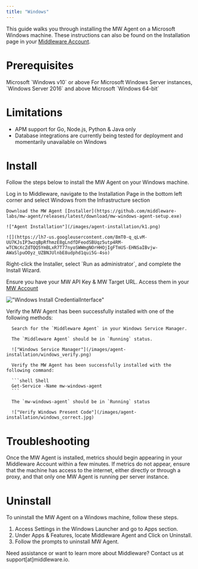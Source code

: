 ```yaml
---
title: "Windows"
---
```


This guide walks you through installing the MW Agent on a Microsoft Windows machine. These instructions can also be found on the Installation page in your [Middleware Account](https://app.middleware.io/installation#infrastructures/windows).

# Prerequisites

<Steps>

  <Step title="Windows Version">
   Microsoft `Windows v10` or above
  </Step>

  <Step title="Windows Server">
  For Microsoft Windows Server instances, `Windows Server 2016` and above
  </Step>

  <Step title="Windows Processor">
  Microsoft `Windows 64-bit`
  </Step>

</Steps>

# Limitations
* APM support for Go, Node.js, Python & Java only
* Database integrations are currently being tested for deployment and momentarily unavailable on Windows

# Install
 Follow the steps below to install the MW Agent on your Windows machine.


<Accordion title="Step 1: Download MW Agent Installer">
    Log in to Middleware, navigate to the Installation Page in the bottom left corner and select Windows from the Infrastructure section

    Download the MW Agent [Installer](https://github.com/middleware-labs/mw-agent/releases/latest/download/mw-windows-agent-setup.exe)
    
    !["Agent Installation"](/images/agent-installation/k1.png)

    ![](https://lh7-us.googleusercontent.com/8mT0-q_qLvM-UU7KJsIP3wzqBpRfhmzE8gLndfDFeodSBUqz5utp4RM-wTCNcXcZdTQQ5YmBLxR7T77nyoSWWmgNOrHHOjIgFTmUS-EHNSaIBvjw-AWaSlpuOOyz_UZBNJUlnbE8udphd1qui5G-4so)

</Accordion>

<Accordion title="Step 2: Run & Complete Install Wizard">
   Right-click the Installer, select `Run as administrator`, and complete the Install Wizard.

   <Note> Ensure you have your MW API Key & MW Target URL. Access them in your [MW Account](https://app.middleware.io/installation#infrastructures/windows) </Note>

   !["Windows Install CredentialInterface"](/images/agent-installation/windows.png)

</Accordion>


<Accordion title="Step 3: Verify Installation">
    Verify the MW Agent has been successfully installed with one of the following methods:

   <Accordion title="Windows Service Manager">
   
      Search for the `Middleware Agent` in your Windows Service Manager. 
      
      The `Middleware Agent` should be in `Running` status.

      !["Windows Service Manager"](/images/agent-installation/windows_verify.png) 
   </Accordion>

   <Accordion title="Powershell">
      
      Verify the MW Agent has been successfully installed with the following command:

      ```shell Shell
      Get-Service -Name mw-windows-agent
      ```

      The `mw-windows-agent` should be in `Running` status

      !["Verify Windows Present Code"](/images/agent-installation/windows_correct.jpg)
   </Accordion>
</Accordion>

# Troubleshooting
Once the MW Agent is installed, metrics should begin appearing in your Middleware Account within a few minutes. If metrics do not appear, ensure that the machine has access to the internet, either directly or through a proxy, and that only one MW Agent is running per server instance.

# Uninstall
To uninstall the MW Agent on a Windows machine, follow these steps.

1. Access Settings in the Windows Launcher and go to Apps section. 
2. Under Apps & Features, locate Middleware Agent and Click on Uninstall.
3. Follow the prompts to uninstall MW Agent.

<Note> Need assistance or want to learn more about Middleware? Contact us at support[at]middleware.io. </Note>